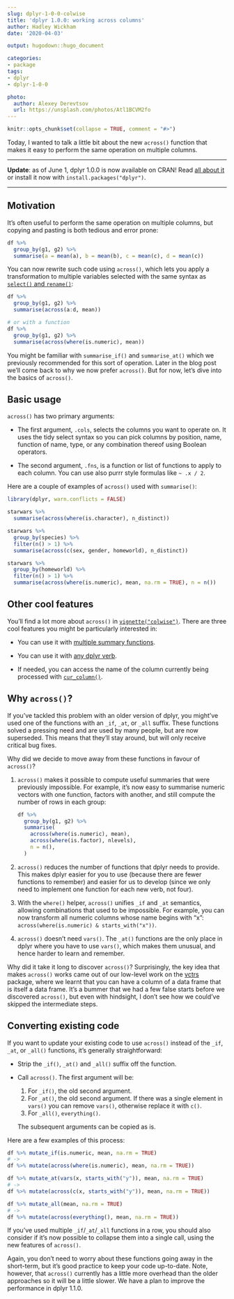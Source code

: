 ```yaml
---
slug: dplyr-1-0-0-colwise
title: 'dplyr 1.0.0: working across columns'
author: Hadley Wickham
date: '2020-04-03'

output: hugodown::hugo_document

categories:
- package
tags:
- dplyr
- dplyr-1-0-0

photo:
  author: Alexey Derevtsov
  url: https://unsplash.com/photos/Atl1BCVM2fo
---
```


```r
knitr::opts_chunk$set(collapse = TRUE, comment = "#>")
```

Today, I wanted to talk a little bit about the new `across()` function that makes it easy to perform the same operation on multiple columns.

---

**Update**: as of June 1, dplyr 1.0.0 is now available on CRAN! Read [all about  it](/blog/2020/06/dplyr-1-0-0/) or install it now with `install.packages("dplyr")`.

---

## Motivation

It's often useful to perform the same operation on multiple columns, but copying and pasting is both tedious and error prone:

```r
df %>% 
  group_by(g1, g2) %>% 
  summarise(a = mean(a), b = mean(b), c = mean(c), d = mean(c))
```

You can now rewrite such code using `across()`, which lets you apply a transformation to multiple variables selected with the same syntax as [`select()` and `rename()`](https://www.tidyverse.org/blog/2020/03/dplyr-1-0-0-select-rename-relocate/#select-and-renaming):

```r
df %>% 
  group_by(g1, g2) %>% 
  summarise(across(a:d, mean))

# or with a function
df %>% 
  group_by(g1, g2) %>% 
  summarise(across(where(is.numeric), mean))
```

You might be familiar with `summarise_if()` and `summarise_at()` which we previously recommended for this sort of operation. Later in the blog post we'll come back to why we now prefer `across()`. But for now, let's dive into the basics of `across()`.

## Basic usage

`across()` has two primary arguments:

* The first argument, `.cols`, selects the columns you want to operate on.
  It uses the tidy select syntax so you can pick columns by position, name,
  function of name, type, or any combination thereof using Boolean operators.

* The second argument, `.fns`, is a function or list of functions to apply to
  each column. You can use also purrr style formulas like `~ .x / 2`. 

Here are a couple of examples of `across()` used with `summarise()`: 

```r
library(dplyr, warn.conflicts = FALSE)

starwars %>% 
  summarise(across(where(is.character), n_distinct))

starwars %>% 
  group_by(species) %>% 
  filter(n() > 1) %>% 
  summarise(across(c(sex, gender, homeworld), n_distinct))

starwars %>% 
  group_by(homeworld) %>% 
  filter(n() > 1) %>% 
  summarise(across(where(is.numeric), mean, na.rm = TRUE), n = n())
```
## Other cool features

You'll find a lot more about `across()` in [`vignette("colwise")`](https://dplyr.tidyverse.org/dev/articles/colwise.html). There are three cool features you might be particularly interested in:

* You can use it with [multiple summary functions](https://dplyr.tidyverse.org/dev/articles/colwise.html#multiple-functions).

* You can use it with [any dplyr verb](https://dplyr.tidyverse.org/dev/articles/colwise.html#other-verbs).

* If needed, you can access the name of the column currently being processed
  with [`cur_column()`](https://dplyr.tidyverse.org/dev/articles/colwise.html#current-column).

## Why `across()`? 

If you've tackled this problem with an older version of dplyr, you might've used one of the functions with an `_if`, `_at`, or `_all` suffix. These functions solved a pressing need and are used by many people, but are now superseded. This means that they'll stay around, but will only receive critical bug fixes. 

Why did we decide to move away from these functions in favour of `across()`?

1.  `across()` makes it possible to compute useful summaries that were 
    previously impossible. For example, it's now easy to summarise
    numeric vectors with one function, factors with another, and still 
    compute the number of rows in each group:

    ```r
    df %>%
      group_by(g1, g2) %>% 
      summarise(
        across(where(is.numeric), mean), 
        across(where(is.factor), nlevels),
        n = n(), 
      )
    ```

2.  `across()` reduces the number of functions that dplyr needs to provide. 
    This makes dplyr easier for you to use (because there are fewer functions 
    to remember) and easier for us to develop (since we only need to implement 
    one function for each new verb, not four).

3.  With the `where()` helper, `across()` unifies `_if` and `_at` semantics, allowing combinations that 
    used to be impossible. For example, you can now transform all numeric 
    columns whose name begins with "x": `across(where(is.numeric) & starts_with("x"))`.

4.  `across()` doesn't need `vars()`. The `_at()` functions are the only place 
    in dplyr where you have to use `vars()`, which makes them unusual, 
    and hence harder to learn and remember.

Why did it take it long to discover `across()`? Surprisingly, the key idea that makes `across()` works came out of our low-level work on the [vctrs](http://vctrs.r-lib.org/) package, where we learnt that you can have a column of a data frame that is itself a data frame. It's a bummer that we had a few false starts before we discovered `across()`, but even with hindsight, I don't see how we could've skipped the intermediate steps.

## Converting existing code

If you want to update your existing code to use `across()` instead of the `_if`, `_at`, or `_all()` functions, it's generally straightforward:

*   Strip the `_if()`, `_at()` and `_all()` suffix off the function.

*   Call `across()`. The first argument will be:

    1. For `_if()`, the old second argument.
    1. For `_at()`, the old second argument. If there was a single element in `vars()` you can remove `vars()`, otherwise replace it with `c()`.
    1. For `_all()`, `everything()`.

    The subsequent arguments can be copied as is.

Here are a few examples of this process:

```r
df %>% mutate_if(is.numeric, mean, na.rm = TRUE)
# ->
df %>% mutate(across(where(is.numeric), mean, na.rm = TRUE))

df %>% mutate_at(vars(x, starts_with("y")), mean, na.rm = TRUE)
# ->
df %>% mutate(across(c(x, starts_with("y")), mean, na.rm = TRUE))

df %>% mutate_all(mean, na.rm = TRUE)
# ->
df %>% mutate(across(everything(), mean, na.rm = TRUE))
```

If you've used multiple `_if`/`_at`/`_all` functions in a row, you should also consider if it's now possible to collapse them into a single call, using the new features of `across()`.

Again, you don't need to worry about these functions going away in the short-term, but it's good practice to keep your code up-to-date. Note, however, that `across()` currently has a little more overhead than the older approaches so it will be a little slower. We have a plan to improve the performance in dplyr 1.1.0.
